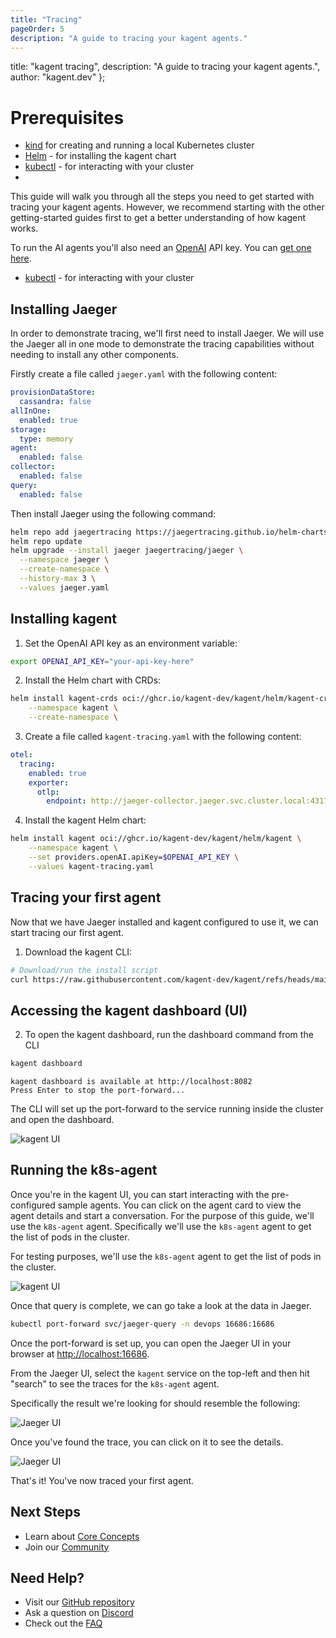 ```yaml
---
title: "Tracing"
pageOrder: 5
description: "A guide to tracing your kagent agents."
---
```


  title: "kagent tracing",
  description: "A guide to tracing your kagent agents.",
  author: "kagent.dev"
};

# Prerequisites

- [kind](https://kind.sigs.k8s.io/docs/user/quick-start/) for creating and running a local Kubernetes cluster
- [Helm](https://helm.sh/docs/intro/install/) - for installing the kagent chart
- [kubectl](https://kubernetes.io/docs/tasks/tools/) - for interacting with your cluster
-

This guide will walk you through all the steps you need to get started with tracing your kagent agents. However, we recommend starting with the other getting-started guides first to get a better understanding of how kagent works.

To run the AI agents you'll also need an [OpenAI](https://openai.com) API key. You can [get one here](https://platform.openai.com/account/api-keys).

- [kubectl](https://kubernetes.io/docs/tasks/tools/) - for interacting with your cluster

## Installing Jaeger

In order to demonstrate tracing, we'll first need to install Jaeger. We will use the Jaeger all in one mode to demonstrate the tracing capabilities without needing to install any other components.

Firstly create a file called `jaeger.yaml` with the following content:

```yaml
provisionDataStore:
  cassandra: false
allInOne:
  enabled: true
storage:
  type: memory
agent:
  enabled: false
collector:
  enabled: false
query:
  enabled: false
```

Then install Jaeger using the following command:

```bash
helm repo add jaegertracing https://jaegertracing.github.io/helm-charts
helm repo update
helm upgrade --install jaeger jaegertracing/jaeger \
  --namespace jaeger \
  --create-namespace \
  --history-max 3 \
  --values jaeger.yaml
```

## Installing kagent

1. Set the OpenAI API key as an environment variable:

```bash
export OPENAI_API_KEY="your-api-key-here"
```

2. Install the Helm chart with CRDs:

```bash
helm install kagent-crds oci://ghcr.io/kagent-dev/kagent/helm/kagent-crds \
    --namespace kagent \
    --create-namespace \
```
3. Create a file called `kagent-tracing.yaml` with the following content:

```yaml
otel:
  tracing:
    enabled: true
    exporter:
      otlp:
        endpoint: http://jaeger-collector.jaeger.svc.cluster.local:4317
```

4. Install the kagent Helm chart:

```bash
helm install kagent oci://ghcr.io/kagent-dev/kagent/helm/kagent \
    --namespace kagent \
    --set providers.openAI.apiKey=$OPENAI_API_KEY \
    --values kagent-tracing.yaml
```

## Tracing your first agent

Now that we have Jaeger installed and kagent configured to use it, we can start tracing our first agent.

1. Download the kagent CLI:

```bash
# Download/run the install script
curl https://raw.githubusercontent.com/kagent-dev/kagent/refs/heads/main/scripts/get-kagent | bash
```

## Accessing the kagent dashboard (UI)

2. To open the kagent dashboard, run the dashboard command from the CLI

```bash
kagent dashboard
```

```console
kagent dashboard is available at http://localhost:8082
Press Enter to stop the port-forward...
```

The CLI will set up the port-forward to the service running inside the cluster and open the dashboard.

![kagent UI](/images/kagent-landing.png "Kagent dashboard main page")

## Running the k8s-agent

Once you're in the kagent UI, you can start interacting with the pre-configured sample agents. You can click on the agent card to view the agent details and start a conversation. For the purpose of this guide, we'll use the `k8s-agent` agent. Specifically we'll use the `k8s-agent` agent to get the list of pods in the cluster. 

For testing purposes, we'll use the `k8s-agent` agent to get the list of pods in the cluster.

![kagent UI](/images/k8s-agent-query.png "Chatting with an agent")


Once that query is complete, we can go take a look at the data in Jaeger.

```bash
kubectl port-forward svc/jaeger-query -n devops 16686:16686
```

Once the port-forward is set up, you can open the Jaeger UI in your browser at [http://localhost:16686](http://localhost:16686).

From the Jaeger UI, select the `kagent` service on the top-left and then hit "search" to see the traces for the `k8s-agent` agent.

Specifically the result we're looking for should resemble the following:

![Jaeger UI](/images/jaeger-landing.png "Jaeger results page")

Once you've found the trace, you can click on it to see the details.

![Jaeger UI](/images/jaeger-trace.png "Jaeger trace details")


That's it! You've now traced your first agent.


## Next Steps

- Learn about [Core Concepts](/docs/concepts)
- Join our [Community](https://discord.gg/Fu3k65f2k3)

## Need Help?

- Visit our [GitHub repository](https://github.com/kagent-dev/kagent)
- Ask a question on [Discord](https://discord.gg/Fu3k65f2k3)
- Check out the [FAQ](/docs/resources/faq)